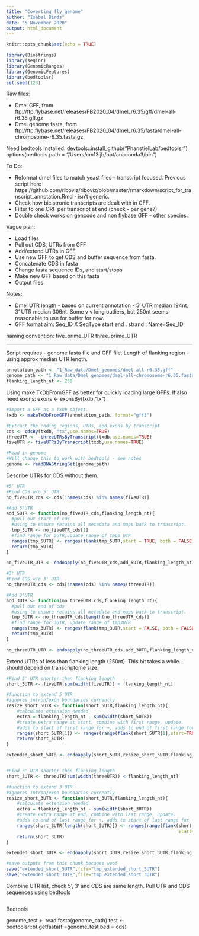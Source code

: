 ```yaml
---
title: "Coverting_fly_genome"
author: "Isabel Birds"
date: "5 November 2020"
output: html_document
---
```


```r
knitr::opts_chunk$set(echo = TRUE)

library(Biostrings)
library(seqinr)
library(GenomicRanges) 
library(GenomicFeatures)
library(bedtoolsr)
set.seed(123)
```

Raw files:

* Dmel GFF, from ftp://ftp.flybase.net/releases/FB2020_04/dmel_r6.35/gff/dmel-all-r6.35.gff.gz 
* Dmel genome fasta, from ftp://ftp.flybase.net/releases/FB2020_04/dmel_r6.35/fasta/dmel-all-chromosome-r6.35.fasta.gz 

Need bedtools installed.
devtools::install_github("PhanstielLab/bedtoolsr") 
 options(bedtools.path = "/Users/cm13ijb/opt/anaconda3/bin")


To Do:

* Reformat dmel files to match yeast files - transcript focused. Previous script here https://github.com/riboviz/riboviz/blob/master/rmarkdown/script_for_transcript_annotation.Rmd - isn't generic.
* Check how bicistronic transcripts are dealt with in GFF. 
* Filter to one ORF per transcript at end (check - per gene?)
* Double check works on gencode and non flybase GFF - other species. 


Vague plan:

* Load files 
* Pull out CDS, UTRs from GFF
* Add/extend UTRs in GFF
* Use new GFF to get CDS and buffer sequence from fasta.
* Concatenate CDS in fasta
* Change fasta sequence IDs, and start/stops
* Make new GFF based on this fasta
* Output files

Notes:

* Dmel UTR length - based on current annotation - 5' UTR median 194nt, 3' UTR median 306nt. Some v v long outliers, but 250nt seems reasonable to use for buffer for now.
* GFF format aim: Seq_ID  X SeqType start end . strand  . Name=Seq_ID

naming convention:
five_prime_UTR
three_prime_UTR

___

Script requires - genome fasta file and GFF file. Length of flanking region - using approx median UTR length.

```r
annotation_path <- "1_Raw_data/Dmel_genomes/dmel-all-r6.35.gff"
genome_path <- "1_Raw_data/Dmel_genomes/dmel-all-chromosome-r6.35.fasta"
flanking_length_nt <- 250
```

Using make TxDbFromGFF as better for quickly loading large GFFs.
If also need exons: exons <- exonsBy(txdb,"tx")

```r

#import a GFF as a TxDb object.
txdb <- makeTxDbFromGFF(annotation_path, format="gff3")

#Extract the coding regions, UTRs, and exons by transcript
cds <- cdsBy(txdb, "tx",use.names=TRUE)
threeUTR <-  threeUTRsByTranscript(txdb,use.names=TRUE)
fiveUTR <- fiveUTRsByTranscript(txdb,use.names=TRUE)

#Read in genome
#Will change this to work with bedtools - see notes
genome <- readDNAStringSet(genome_path)

```

Describe UTRs for CDS without them.

```r

#5' UTR
#Find CDS w/o 5' UTR
no_fiveUTR_cds <- cds[!names(cds) %in% names(fiveUTR)]

#Add 5'UTR
add_5UTR <- function(no_fiveUTR_cds,flanking_length_nt){
  #pull out start of cds
  #using to ensure retains all metadata and maps back to transcript.
  tmp_5UTR <- no_fiveUTR_cds[1]
  #find range for 5UTR,update range of tmp5_UTR
  ranges(tmp_5UTR) <- ranges(flank(tmp_5UTR,start = TRUE, both = FALSE, width = flanking_length_nt, use.names = TRUE))
  return(tmp_5UTR)
}

no_fiveUTR_UTR <- endoapply(no_fiveUTR_cds,add_5UTR,flanking_length_nt)

#3' UTR
#Find CDS w/o 3' UTR
no_threeUTR_cds <- cds[!names(cds) %in% names(threeUTR)]

#Add 3'UTR
add_3UTR <- function(no_threeUTR_cds,flanking_length_nt){
  #pull out end of cds
  #using to ensure retains all metadata and maps back to transcript.
  tmp_3UTR <- no_threeUTR_cds[length(no_threeUTR_cds)]
  #find range for 3UTR, update range of tmp3UTR
  ranges(tmp_3UTR) <- ranges(flank(tmp_3UTR,start = FALSE, both = FALSE, width = flanking_length_nt, use.names = TRUE))
  return(tmp_3UTR)
}

no_threeUTR_UTR <- endoapply(no_threeUTR_cds,add_3UTR,flanking_length_nt)

```

Extend UTRs of less than flanking length (250nt).
This bit takes a while... should depend on transcriptome size.

```r

#Find 5' UTR shorter than flanking length
short_5UTR <- fiveUTR[sum(width(fiveUTR)) < flanking_length_nt]

#function to extend 5'UTR
#ignores intron/exon boundaries currently
resize_short_5UTR <- function(short_5UTR,flanking_length_nt){
    #calculate extension needed
    extra = flanking_length_nt - sum(width(short_5UTR))
    #create extra range at start, combine with first range, update.
    #adds to start of first range for +, adds to end of first range for - strand
    ranges(short_5UTR[1]) <- ranges(range(flank(short_5UTR[1],start=TRUE,both=FALSE,width=extra),short_5UTR[1]))
    return(short_5UTR)
}

extended_short_5UTR <- endoapply(short_5UTR,resize_short_5UTR,flanking_length_nt)


#Find 3' UTR shorter than flanking length
short_3UTR <- threeUTR[sum(width(threeUTR)) < flanking_length_nt]

#function to extend 3'UTR
#ignores intron/exon boundaries currently
resize_short_3UTR <- function(short_3UTR,flanking_length_nt){
    #calculate extension needed
    extra = flanking_length_nt - sum(width(short_3UTR))
    #create extra range at end, combine with last range, update.
    #adds to end of last range for +, adds to start of last range for - strand
    ranges(short_3UTR[length(short_3UTR)]) <- ranges(range(flank(short_3UTR[length(short_3UTR)],
                                                                 start=FALSE,both=FALSE,width=extra),short_3UTR[length(short_3UTR)]))
    return(short_3UTR)
}

extended_short_3UTR <- endoapply(short_3UTR,resize_short_3UTR,flanking_length_nt)

#save outputs from this chunk because woof
save("extended_short_5UTR",file="tmp_extended_short_5UTR")
save("extended_short_3UTR",file="tmp_extended_short_3UTR")

```

Combine UTR list, check 5', 3' and CDS are same length. 
Pull UTR and CDS sequences using bedtools

```r

```

Bedtools 

genome_test <- read.fasta(genome_path) 
test <- bedtoolsr::bt.getfasta(fi=genome_test,bed = cds)









